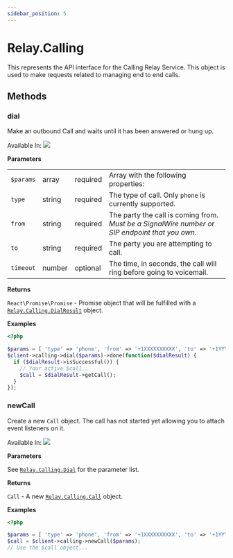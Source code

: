 ```yaml
---
sidebar_position: 5
---
```


# Relay.Calling

This represents the API interface for the Calling Relay Service. This object is used to make requests related to managing end to end calls.

## Methods

<div class="method-definitions"></div>

### dial

Make an outbound Call and waits until it has been answered or hung up.

Available In: <img class="method-available-tag" src="https://img.shields.io/badge/-v2.0+-brightgreen.svg" />

**Parameters**

|           |                                              |                                            |                                                                                                       |
| --------- | -------------------------------------------- | ------------------------------------------ | ----------------------------------------------------------------------------------------------------- |
| `$params` | <span class="method-prop-type">array</span>  | <span class="required-arg">required</span> | Array with the following properties:                                                                  |
| `type`    | <span class="method-prop-type">string</span> | <span class="required-arg">required</span> | The type of call. Only `phone` is currently supported.                                                |
| `from`    | <span class="method-prop-type">string</span> | <span class="required-arg">required</span> | The party the call is coming from. <br /> _Must be a SignalWire number or SIP endpoint that you own._ |
| `to`      | <span class="method-prop-type">string</span> | <span class="required-arg">required</span> | The party you are attempting to call.                                                                 |
| `timeout` | <span class="method-prop-type">number</span> | <span class="optional-arg">optional</span> | The time, in seconds, the call will ring before going to voicemail.                                   |

**Returns**

`React\Promise\Promise` - Promise object that will be fulfilled with a [`Relay.Calling.DialResult`](php/reference/relay_calling/dial_result.mdx) object.

**Examples**

```php title="Make an outbound Call and grab the call object if it was answered."
<?php

$params = [ 'type' => 'phone', 'from' => '+1XXXXXXXXXX', 'to' => '+1YYYYYYYYYY' ];
$client->calling->dial($params)->done(function($dialResult) {
  if ($dialResult->isSuccessful()) {
    // Your active $call..
    $call = $dialResult->getCall();
  }
});
```

### newCall

Create a new `Call` object. The call has not started yet allowing you to attach event listeners on it.

Available In: <img class="method-available-tag" src="https://img.shields.io/badge/-v1.1+-brightgreen.svg" />

**Parameters**

See [`Relay.Calling.Dial`](php/reference/relay_calling/index.mdx#dial) for the parameter list.

**Returns**

`Call` - A new [`Relay.Calling.Call`](php/reference/relay_calling/call.mdx) object.

**Examples**

```php title="Create a new Call object."
<?php

$params = [ 'type' => 'phone', 'from' => '+1XXXXXXXXXX', 'to' => '+1YYYYYYYYYY' ];
$call = $client->calling->newCall($params);
// Use the $call object...
```
